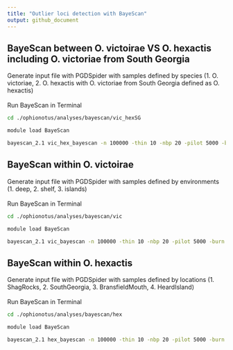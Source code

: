 ```yaml
---
title: "Outlier loci detection with BayeScan"
output: github_document
---
```


## BayeScan between O. victoirae VS O. hexactis including O. victoriae from South Georgia
Generate input file with PGDSpider with samples defined by species (1. O. victoriae, 2. O. hexactis with O. victoriae from South Georgia defined as O. hexactis)  
<br>
Run BayeScan in Terminal
```bash
cd ./ophionotus/analyses/bayescan/vic_hexSG

module load BayeScan

bayescan_2.1 vic_hex_bayescan -n 100000 -thin 10 -nbp 20 -pilot 5000 -burn 50000 -pr_odds 100 -threads 10
```

## BayeScan within O. victoirae 
Generate input file with PGDSpider with samples defined by environments (1. deep, 2. shelf, 3. islands)  
<br>
Run BayeScan in Terminal
```bash
cd ./ophionotus/analyses/bayescan/vic

module load BayeScan

bayescan_2.1 vic_bayescan -n 100000 -thin 10 -nbp 20 -pilot 5000 -burn 50000 -pr_odds 100 -threads 10
```

## BayeScan within O. hexactis 
Generate input file with PGDSpider with samples defined by locations (1. ShagRocks, 2. SouthGeorgia, 3. BransfieldMouth, 4. HeardIsland)  
<br>
Run BayeScan in Terminal
```bash
cd ./ophionotus/analyses/bayescan/hex

module load BayeScan

bayescan_2.1 hex_bayescan -n 100000 -thin 10 -nbp 20 -pilot 5000 -burn 50000 -pr_odds 100 -threads 10
```
